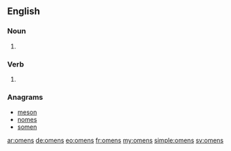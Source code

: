==English==

===Noun===
{{head|en|plural}}

# {{plural of|omen|lang=en|nocat=1}}

===Verb===
{{head|en}}

# {{en-third-person singular of|omen}}

===Anagrams===
* [[meson#English|meson]]
* [[nomes#English|nomes]]
* [[somen#English|somen]]

[[ar:omens]]
[[de:omens]]
[[eo:omens]]
[[fr:omens]]
[[my:omens]]
[[simple:omens]]
[[sv:omens]]